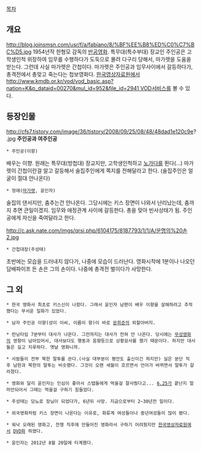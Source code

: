 [[목차]]
== 개요 ==
http://blog.joinsmsn.com/usr/f/a/fabiano/8/%BF%EE%B8%ED%C0%C7%BC%D5.jpg
1954년작 한형모 감독의 [[반공]]영화. 특무대(특수부대) 장교인 주인공은 고학생인척 위장하여 임무를 수행하다가 도둑으로 몰려 다구리 당해서, 마가렛을 도움을 받는다. 그런데 사실 마가렛은 간첩이다. 마가렛은 주인공과 임무사이에서 갈등하다가, 총격전에서 총맞고 죽는다는 첩보영화다. [[한국영상자료원]]에서 [[http://www.kmdb.or.kr/vod/vod_basic.asp?nation=K&p_dataid=00270&mul_id=952&file_id=2941 VOD서비스]]를 볼 수 있다.

== 등장인물 ==
http://cfs7.tistory.com/image/36/tistory/2008/09/25/08/48/48dad1e120c9e?.jpg
'''주인공과 여주인공'''
 * 주인공(이향)
배우는 이향. 원래는 특무대(방첩대) 장교지만, 고학생인척하고 [[노가다]]를 뛴다(...) 마가렛이 간첩이란걸 알고 갈등해서 술집주인에게 쪽지를 전해달라고 한다.
(술집주인은 얼굴이 절대 안나온다)

 * 정애([[마가렛#s-1|마가렛]], 윤인자)
술집의 댄서지만, 춤추는건 안나온다. 그당시에는 키스 장면이 나와서 난리났는데, 춤까지 추면 큰일이겠지. 임무와 애정관계 사이에 갈등한다. 총을 맞아 빈사상태가 됨. 주인공에게 자신을 죽여달라고 한다.

http://c.ask.nate.com/imgs/qrsi.php/6104175/8187793/1/1/A/운명의%20손2.jpg
 * 간첩대장(주성태)
초반에는 모습을 드러내지 않다가, 나중에 모습이 드러난다. 영화시작에 1분이나 나오던 담배파이프 든 손은 그의 손이다. 나중에 총격전 벌이다가 사망한다.

== 그 외 ==
 * 한국 영화사 최초로 키스신이 나왔다. 그래서 윤인자 남편이 배우 이향을 살해하려고 추적했다는 무서운 일화가 있었다.

 * 남자 주인공 이향(성이 이씨, 이름이 향)이 바로 [[문희준]]의 외할아버지.

 * 런닝타임 7분부터 대사가 나온다. 그전까지는 대사가 전혀 안 나온다. 당시에는 [[무성영화]]의 영향이 남아있어서, 대사보다도 행동과 음향등으로 상황묘사를 했기 때문이다. 하지만 대사들은 길고 지루하다. 옛날 영화니까.

 * 사람들이 전부 북한 말투를 쓴다.(사실 대부분이 평안도 출신이긴 하지만) 실은 분단 직후 남한과 북한의 말투는 비슷했다. 그것이 오랜 세월이 흐르면서 언어가 바뀌면서 말투가 갈라졌다.

 * 영화와 달리 윤인자는 인심이 좋아서 스탭들에게 먹을걸 잘사줬다고... [[6.25 전쟁|6.25]]가 끝난지 얼마안되어서 그때는 먹을걸 구하기 힘들었다.

 * 주성태는 당뇨로 장님이 되었다가, 6년뒤 사망. 지금으로부터 2~30년전 일이다.

 * 외국영화처럼 키스 장면이 나온다는 이유로, 화류계 여성들이나 중년여성들이 많이 봤다. 

 * 워낙 오래된 영화고, 전쟁 직후에 만들어진 영화라서 구하기 어려웠지만 [[한국영상자료원]]에서 [[DVD]]화 하였다. 

 * 윤인자는 2012년 8월 20일에 타계했다.
